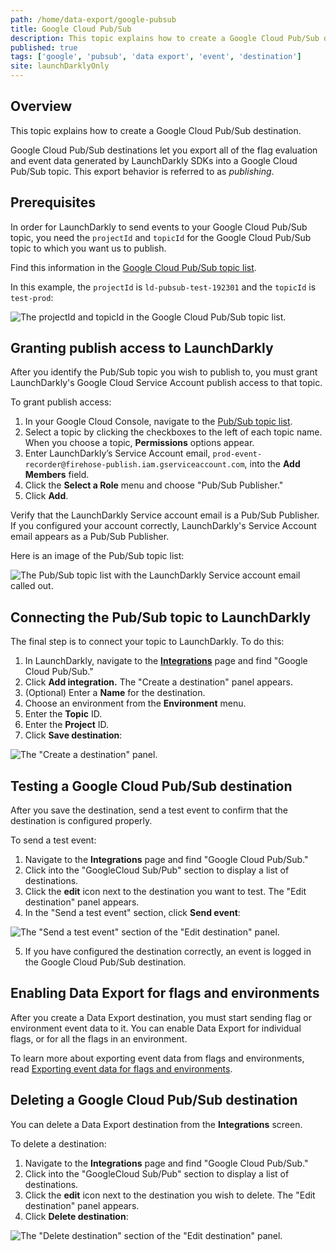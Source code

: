 ```yaml
---
path: /home/data-export/google-pubsub
title: Google Cloud Pub/Sub
description: This topic explains how to create a Google Cloud Pub/Sub destination. Google Cloud Pub/Sub destinations let you export all of the flag evaluation and event data generated by LaunchDarkly SDKs into a Google Cloud Pub/Sub topic.
published: true
tags: ['google', 'pubsub', 'data export', 'event', 'destination']
site: launchDarklyOnly
---
```


## Overview

This topic explains how to create a Google Cloud Pub/Sub destination.

Google Cloud Pub/Sub destinations let you export all of the flag evaluation and event data generated by LaunchDarkly SDKs into a Google Cloud Pub/Sub topic. This export behavior is referred to as _publishing_.

## Prerequisites

In order for LaunchDarkly to send events to your Google Cloud Pub/Sub topic, you need the `projectId` and `topicId` for the Google Cloud Pub/Sub topic to which you want us to publish.

Find this information in the [Google Cloud Pub/Sub topic list](https://console.cloud.google.com/cloudpubsub/topicList).

In this example, the `projectId` is `ld-pubsub-test-192301` and the `topicId` is `test-prod`:

![The projectId and topicId in the Google Cloud Pub/Sub topic list.](google-pubsub-projid-testid-callout.png)


## Granting publish access to LaunchDarkly

After you identify the Pub/Sub topic you wish to publish to, you must grant LaunchDarkly's Google Cloud Service Account publish access to that topic.

To grant publish access:

1. In your Google Cloud Console, navigate to the [Pub/Sub topic list](https://console.cloud.google.com/cloudpubsub/topicList).
2. Select a topic by clicking the checkboxes to the left of each topic name. When you choose a topic, **Permissions** options appear.
3. Enter LaunchDarkly’s Service Account email, `prod-event-recorder@firehose-publish.iam.gserviceaccount.com`, into the **Add Members** field.
4. Click the **Select a Role** menu and choose "Pub/Sub Publisher."
5. Click **Add**.

Verify that the LaunchDarkly Service account email is a Pub/Sub Publisher. If you configured your account correctly, LaunchDarkly's Service Account email appears as a Pub/Sub Publisher.

Here is an image of the Pub/Sub topic list:

![The Pub/Sub topic list with the LaunchDarkly Service account email called out.](google-pubsub-publisher-callout.png)


## Connecting the Pub/Sub topic to LaunchDarkly

The final step is to connect your topic to LaunchDarkly. To do this:

1. In LaunchDarkly, navigate to the **[Integrations](https://app.launchdarkly.com/default/integrations)** page and find "Google Cloud Pub/Sub."
2. Click **Add integration.** The "Create a destination" panel appears.
3. (Optional) Enter a **Name** for the destination.
4. Choose an environment from the **Environment** menu.
5. Enter the **Topic** ID.
6. Enter the **Project** ID.
7. Click **Save destination**:

![The "Create a destination" panel.](google-pubsub-create-destination.png)

## Testing a Google Cloud Pub/Sub destination

After you save the destination, send a test event to confirm that the destination is configured properly.

To send a test event:

1. Navigate to the **Integrations** page and find "Google Cloud Pub/Sub."
2. Click into the "GoogleCloud Sub/Pub" section to display a list of destinations.
3. Click the **edit** icon next to the destination you want to test. The "Edit destination" panel appears.
4. In the "Send a test event" section, click **Send event**:

![The "Send a test event" section of the "Edit destination" panel.](google-pubsub-test-event.png)

5. If you have configured the destination correctly, an event is logged in the Google Cloud Pub/Sub destination.

## Enabling Data Export for flags and environments

After you create a Data Export destination, you must start sending flag or environment event data to it. You can enable Data Export for individual flags, or for all the flags in an environment.

To learn more about exporting event data from flags and environments, read [Exporting event data for flags and environments](/home/data-export#exporting-event-data-for-flags-and-environments).

## Deleting a Google Cloud Pub/Sub destination

You can delete a Data Export destination from the **Integrations** screen.

To delete a destination:

1. Navigate to the **Integrations** page and find "Google Cloud Pub/Sub."
2. Click into the "GoogleCloud Sub/Pub" section to display a list of destinations.
2. Click the **edit** icon next to the destination you wish to delete. The "Edit destination" panel appears.
3. Click **Delete destination**:

![The "Delete destination" section of the "Edit destination" panel.](destination-delete.png)

